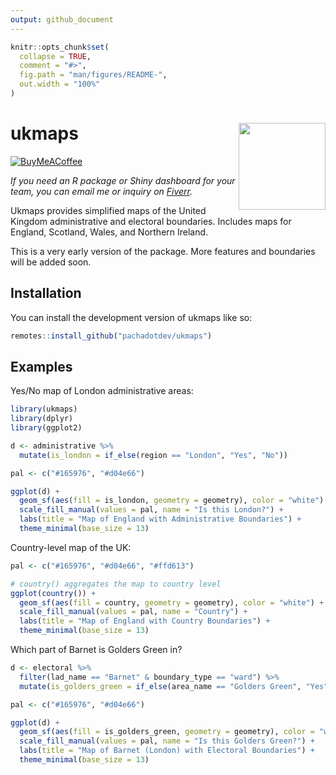 ```yaml
---
output: github_document
---
```


<!-- README.md is generated from README.Rmd. Please edit that file -->

```r
knitr::opts_chunk$set(
  collapse = TRUE,
  comment = "#>",
  fig.path = "man/figures/README-",
  out.width = "100%"
)
```

# ukmaps <img src="man/figures/logo.svg" align="right" height="139" alt="" />

<!-- badges: start -->
[![BuyMeACoffee](https://raw.githubusercontent.com/pachadotdev/buymeacoffee-badges/main/bmc-yellow.svg)](https://www.buymeacoffee.com/pacha)
<!-- badges: end -->

*If you need an R package or Shiny dashboard for your team, you can email me or inquiry on [Fiverr](https://www.fiverr.com/sellers/msepulveda3).*

Ukmaps provides simplified maps of the United Kingdom administrative and electoral boundaries. Includes maps for
England, Scotland, Wales, and Northern Ireland.

This is a very early version of the package. More features and boundaries will be added soon.

## Installation

You can install the development version of ukmaps like so:

``` r
remotes::install_github("pachadotdev/ukmaps")
```

## Examples

Yes/No map of London administrative areas:

```r
library(ukmaps)
library(dplyr)
library(ggplot2)

d <- administrative %>%
  mutate(is_london = if_else(region == "London", "Yes", "No"))

pal <- c("#165976", "#d04e66")

ggplot(d) + 
  geom_sf(aes(fill = is_london, geometry = geometry), color = "white") +
  scale_fill_manual(values = pal, name = "Is this London?") +
  labs(title = "Map of England with Administrative Boundaries") +
  theme_minimal(base_size = 13)
```

Country-level map of the UK:

```r
pal <- c("#165976", "#d04e66", "#ffd613")

# country() aggregates the map to country level
ggplot(country()) + 
  geom_sf(aes(fill = country, geometry = geometry), color = "white") +
  scale_fill_manual(values = pal, name = "Country") +
  labs(title = "Map of England with Country Boundaries") +
  theme_minimal(base_size = 13)
```

Which part of Barnet is Golders Green in?

```r
d <- electoral %>%
  filter(lad_name == "Barnet" & boundary_type == "ward") %>%
  mutate(is_golders_green = if_else(area_name == "Golders Green", "Yes", "No"))

pal <- c("#165976", "#d04e66")

ggplot(d) + 
  geom_sf(aes(fill = is_golders_green, geometry = geometry), color = "white") +
  scale_fill_manual(values = pal, name = "Is this Golders Green?") +
  labs(title = "Map of Barnet (London) with Electoral Boundaries") +
  theme_minimal(base_size = 13)
```
